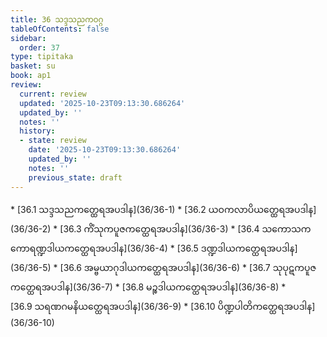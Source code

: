 ```yaml
---
title: 36 သဒ္ဒသညကဝဂ္ဂ
tableOfContents: false
sidebar:
  order: 37
type: tipitaka
basket: su
book: ap1
review:
  current: review
  updated: '2025-10-23T09:13:30.686264'
  updated_by: ''
  notes: ''
  history:
  - state: review
    date: '2025-10-23T09:13:30.686264'
    updated_by: ''
    notes: ''
    previous_state: draft
---
```



<ReviewStatus review={frontmatter.review} showDetails={true} />

<HypothesisAnnotation frontmatter={frontmatter} />

<DynamicBreadcrumb />



<TableOfContents book="ap1" section="36">
* [36.1 သဒ္ဒသညကတ္ထေရအပဒါန](36/36-1)
* [36.2 ယဝကလာပိယတ္ထေရအပဒါန](36/36-2)
* [36.3 ကိံသုကပူဇကတ္ထေရအပဒါန](36/36-3)
* [36.4 သကောသကကောရဏ္ဍဒါယကတ္ထေရအပဒါန](36/36-4)
* [36.5 ဒဏ္ဍဒါယကတ္ထေရအပဒါန](36/36-5)
* [36.6 အမ္ဗယာဂုဒါယကတ္ထေရအပဒါန](36/36-6)
* [36.7 သုပုဋကပူဇကတ္ထေရအပဒါန](36/36-7)
* [36.8 မဉ္စဒါယကတ္ထေရအပဒါန](36/36-8)
* [36.9 သရဏဂမနိယတ္ထေရအပဒါန](36/36-9)
* [36.10 ပိဏ္ဍပါတိကတ္ထေရအပဒါန](36/36-10)
</TableOfContents>